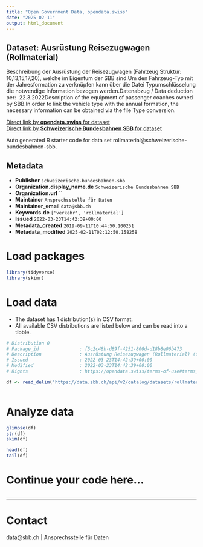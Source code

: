 ```yaml
---
title: "Open Government Data, opendata.swiss"
date: "2025-02-11"
output: html_document
---
```


## Dataset: Ausrüstung Reisezugwagen (Rollmaterial)

Beschreibung der Ausrüstung der Reisezugwagen (Fahrzeug Struktur: 10,13,15,17,20), welche im Eigentum der SBB sind.Um den Fahrzeug-Typ mit der Jahresformation zu verknüpfen kann über die Datei Typumschlüsselung die notwendige Information bezogen werden.Datenabzug / Data deduction per:  22.3.2022Description of the equipment of passenger coaches owned by SBB.In order to link the vehicle type with the annual formation, the necessary information can be obtained via the file Type conversion.

[Direct link by **opendata.swiss** for dataset](https://opendata.swiss/de/dataset/ausrustung-reisezug-rollmaterial)<br>
[Direct link by **Schweizerische Bundesbahnen SBB** for dataset](https://data.sbb.ch/explore/dataset/rollmaterial/)

Auto generated R starter code for data set rollmaterial@schweizerische-bundesbahnen-sbb.

## Metadata

- **Publisher** `schweizerische-bundesbahnen-sbb`
- **Organization.display_name.de** `Schweizerische Bundesbahnen SBB`
- **Organization.url** ``
- **Maintainer** `Ansprechsstelle für Daten`
- **Maintainer_email** `data@sbb.ch`
- **Keywords.de** `['verkehr', 'rollmaterial']`
- **Issued** `2022-03-23T14:42:39+00:00`
- **Metadata_created** `2019-09-11T10:44:50.100251`
- **Metadata_modified** `2025-02-11T02:12:50.158258`


# Load packages

```r

library(tidyverse)
library(skimr)

```

# Load data

-   The dataset has 1 distribution(s) in CSV format.
-   All available CSV distributions are listed below and can be read into a tibble.

```r

# Distribution 0
# Package_id               : f5c2c48b-d89f-4251-800d-d18b8e06b473
# Description              : Ausrüstung Reisezugwagen (Rollmaterial) (csv)
# Issued                   : 2022-03-23T14:42:39+00:00
# Modified                 : 2022-03-23T14:42:39+00:00
# Rights                   : https://opendata.swiss/terms-of-use#terms_by

df <- read_delim('https://data.sbb.ch/api/v2/catalog/datasets/rollmaterial/exports/csv?use_labels=true')



```

# Analyze data

```r

glimpse(df)
str(df)
skim(df)

head(df)
tail(df)

```

# Continue your code here...

```r

```

------------------------------------------------------------------------

# Contact

data@sbb.ch | Ansprechsstelle für Daten
